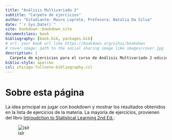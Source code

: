 ```yaml
--- 
title: "Análisis Multivariado 2"
subtitle: "Carpeta de ejercicios"
author: "Estudiante: Mauro Loprete, Profesora: Natalia Da Silva"
date: "`r Sys.Date()`"
site: bookdown::bookdown_site
documentclass: book
bibliography: [book.bib, packages.bib]
# url: your book url like https://bookdown.org/yihui/bookdown
# cover-image: path to the social sharing image like images/cover.jpg
description: |
  Carpeta de ejercicios para el curso de Análisis Multivariado 2 edición 2022.
biblio-style: apalike
csl: chicago-fullnote-bibliography.csl
---
```


# Sobre esta página

La idea principal es jugar con bookdown y mostrar los resultados obtenidos en la lista de ejercicios de la materia. La mayoría de ejercicios, provienen del libro [Introudction to Statistical Learning 2nd Ed.](https://www.statlearning.com/):


![islr](https://images-na.ssl-images-amazon.com/images/I/61Lvnv9+CML.jpg)

